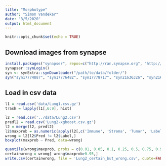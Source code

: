 ```yaml
---
title: "Morphotype"
author: "Simon Vandekar"
date: "3/5/2020"
output: html_document
---
```


```r
knitr::opts_chunk$set(echo = TRUE)
```

## Download images from synapse

```r
install.packages("synapser", repos=c("http://ran.synapse.org", "http://cran.fhcrc.org"))
synapser::synLogin()
syn <- synExtra::synDownloader("/path/to/data/folder/")
syn("syn17774887", "syn17776482", "syn17778717", "syn21636326", "syn21636350", "syn21636364")

```


## Load in csv data



```r

l1 = read.csv('data/Lung1.csv.gz')
trash = lapply(l1[,6:9], hist)

l2 = read.csv('../data/Lung2.csv')
predl2 = read.csv('Lung2-xgboost.csv.gz')
l2 = merge(l2, predl2)
l2$maxprob = as.numeric(apply(l2[,c('Immune', 'Stroma', 'Tumor', 'Label')], 1, function(x) x[as.character(x['Label'])]))
wrong = l2[l2$Pred != l2$Label,]
boxplot(maxprob ~ Pred, data=wrong)

quantile(wrong$maxprob, probs = c(0.01, 0.05, 0.1, 0.25, 0.5, 0.75, 0.9, 0.95, 0.99))
certainwrong = wrong[ wrong$maxprob>0.95,]
write.csv(certainwrong, file = 'Lung2_certain_but_wrong.csv', quote=FALSE, row.names = FALSE)



```

